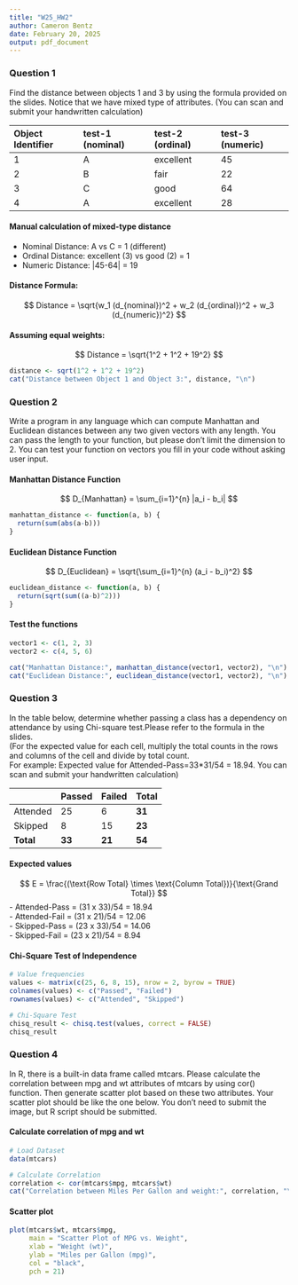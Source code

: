 ```yaml
---
title: "W25_HW2"
author: Cameron Bentz
date: February 20, 2025
output: pdf_document
---
```


### Question 1

Find the distance between objects 1 and 3 by using the formula provided on the slides. Notice that we have mixed type of attributes. (You can scan and submit your handwritten calculation) 


|Object Identifier|test-1 (nominal)|test-2 (ordinal)|test-3 (numeric)|
|:-|:-|:-|:-|
|1|A|excellent|45|
|2|B|fair|22|
|3|C|good|64|
|4|A|excellent|28|

#### Manual calculation of mixed-type distance

- Nominal Distance: A vs C = 1 (different)\
- Ordinal Distance: excellent (3) vs good (2) = 1\
- Numeric Distance: |45-64| = 19\

#### Distance Formula:

$$ Distance = \sqrt{w_1 (d_{nominal})^2 + w_2 (d_{ordinal})^2 + w_3 (d_{numeric})^2} $$

#### Assuming equal weights:

$$ Distance = \sqrt{1^2 + 1^2 + 19^2} $$


```r
distance <- sqrt(1^2 + 1^2 + 19^2)
cat("Distance between Object 1 and Object 3:", distance, "\n")
```

### Question 2

Write a program in any language which can compute Manhattan and Euclidean distances between any two given vectors with any length. You can pass the length to your function, but please don’t limit the dimension to 2. You can test your function on vectors you fill in your code without asking user input. 

#### Manhattan Distance Function

$$ D_{Manhattan} = \sum_{i=1}^{n} |a_i - b_i| $$
```r
manhattan_distance <- function(a, b) {
  return(sum(abs(a-b)))
}
```


#### Euclidean Distance Function

$$ D_{Euclidean} = \sqrt{\sum_{i=1}^{n} (a_i - b_i)^2} $$
```r
euclidean_distance <- function(a, b) {
  return(sqrt(sum((a-b)^2)))
}
```


#### Test the functions
```r
vector1 <- c(1, 2, 3)
vector2 <- c(4, 5, 6)

cat("Manhattan Distance:", manhattan_distance(vector1, vector2), "\n")
cat("Euclidean Distance:", euclidean_distance(vector1, vector2), "\n")
```

### Question 3

In the table below, determine whether passing a class has a dependency on attendance by using Chi-square test.Please refer to the formula in the slides.\
(For the expected value for each cell, multiply the total counts in the rows and columns of the cell and divide by total count.\
For example: Expected value for Attended-Pass=33*31/54 = 18.94. You can scan and submit your handwritten calculation)

||Passed|Failed|**Total**|
|:-|:-|:-|:-|
|Attended|25|6|**31**|
|Skipped|8|15|**23**|
|**Total**|**33**|**21**|**54**|

#### Expected values

$$ E = \frac{(\text{Row Total} \times \text{Column Total})}{\text{Grand Total}} $$
- Attended-Pass = (31 x 33)/54 = 18.94\
- Attended-Fail = (31 x 21)/54 = 12.06\
- Skipped-Pass = (23 x 33)/54 = 14.06\
- Skipped-Fail = (23 x 21)/54 = 8.94\

#### Chi-Square Test of Independence

```r
# Value frequencies
values <- matrix(c(25, 6, 8, 15), nrow = 2, byrow = TRUE)
colnames(values) <- c("Passed", "Failed")
rownames(values) <- c("Attended", "Skipped")

# Chi-Square Test
chisq_result <- chisq.test(values, correct = FALSE)
chisq_result
```

### Question 4

In R, there is a built-in data frame called mtcars. Please calculate the correlation between mpg and wt attributes of mtcars by using cor() function. Then generate scatter plot based on these two attributes. Your scatter plot should be like the one below. You don’t need to submit the image, but R script should be submitted.

#### Calculate correlation of mpg and wt

```r
# Load Dataset
data(mtcars)

# Calculate Correlation
correlation <- cor(mtcars$mpg, mtcars$wt)
cat("Correlation between Miles Per Gallon and weight:", correlation, "\n")
```

#### Scatter plot

```r
plot(mtcars$wt, mtcars$mpg, 
     main = "Scatter Plot of MPG vs. Weight",
     xlab = "Weight (wt)",
     ylab = "Miles per Gallon (mpg)",
     col = "black",
     pch = 21)
```
